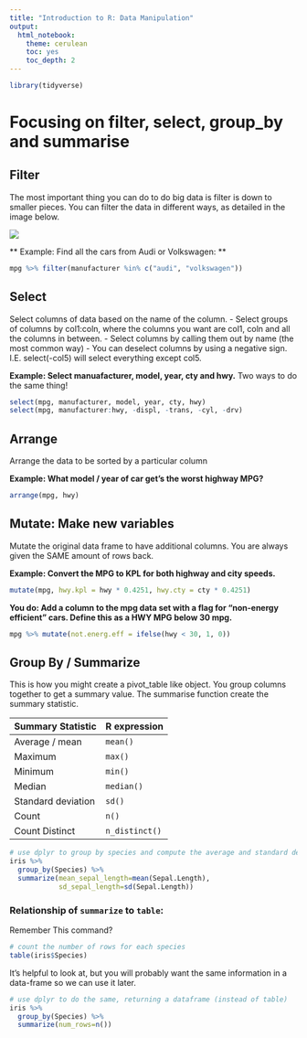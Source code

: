 ```yaml
---
title: "Introduction to R: Data Manipulation"
output: 
  html_notebook: 
    theme: cerulean
    toc: yes
    toc_depth: 2
---
```


```r
library(tidyverse)
```
# Focusing on filter, select, group_by and summarise

## Filter
The most important thing you can do to do big data is filter is down to smaller pieces.
You can filter the data in different ways, as detailed in the image below.

![](images/filters.png)

** Example: Find all the cars from Audi or Volkswagen: **
```r
mpg %>% filter(manufacturer %in% c("audi", "volkswagen"))
```

## Select
Select columns of data based on the name of the column.
- Select groups of columns by col1:coln, where the columns you want are col1, coln and all the columns in between.
- Select columns by calling them out by name (the most common way)
- You can deselect columns by using a negative sign. I.E. select(-col5) will select everything except col5.

**Example: Select  manuafacturer, model, year, cty and hwy.**
Two ways to do the same thing!
```r
select(mpg, manufacturer, model, year, cty, hwy)
select(mpg, manufacturer:hwy, -displ, -trans, -cyl, -drv)
```

## Arrange
Arrange the data to be sorted by a particular column

**Example: What model / year of car get's the worst highway MPG?**
```r
arrange(mpg, hwy)
```


## Mutate: Make new variables
Mutate the original data frame to have additional columns.
You are always given the SAME amount of rows back.

**Example: Convert the MPG to KPL for both highway and city speeds.**

```r
mutate(mpg, hwy.kpl = hwy * 0.4251, hwy.cty = cty * 0.4251)
```

**You do: Add a column to the mpg data set with a flag for "non-energy efficient" cars. Define 
this as a HWY MPG below 30 mpg.**

```r
mpg %>% mutate(not.energ.eff = ifelse(hwy < 30, 1, 0))
```


## Group By / Summarize
This is how you might create a pivot_table like object.
You group columns together to get a summary value.
The summarise function create the summary statistic.

Summary Statistic | R expression
------------- | -------------
Average / mean | `mean()`
Maximum | `max()`
Minimum | `min()`
Median | `median()`
Standard deviation | `sd()`
Count | `n()`
Count Distinct | `n_distinct()`


```r
# use dplyr to group by species and compute the average and standard deviation of sepal length for each species
iris %>%
  group_by(Species) %>%
  summarize(mean_sepal_length=mean(Sepal.Length),
            sd_sepal_length=sd(Sepal.Length))
```

### Relationship of `summarize` to `table`:
Remember This command?
```r
# count the number of rows for each species
table(iris$Species)
```
It's helpful to look at, but you will probably want the same information in a data-frame so we can use it later.
```r
# use dplyr to do the same, returning a dataframe (instead of table)
iris %>%
  group_by(Species) %>%
  summarize(num_rows=n())
```

